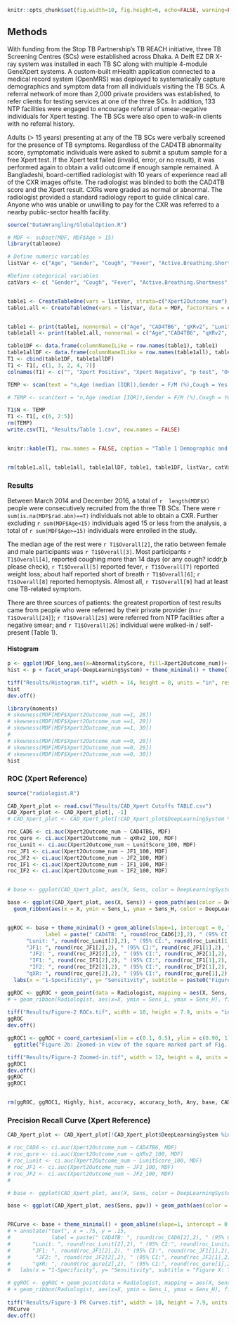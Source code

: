```r
knitr::opts_chunk$set(fig.width=10, fig.height=6, echo=FALSE, warning=FALSE, message=FALSE)
```
  
## Methods
With funding from the Stop TB Partnership’s TB REACH initiative, three TB Screening Centres (SCs) were established across Dhaka. A Delft EZ DR X-ray system was installed in each TB SC along with multiple 4-module GeneXpert systems. A custom-built mHealth application connected to a medical record system (OpenMRS) was deployed to systematically capture demographics and symptom data from all individuals visiting the TB SCs. A referral network of more than 2,000 private providers was established, to refer clients for testing services at one of the three SCs. In addition, 133 NTP facilities were engaged to encourage referral of smear-negative individuals for Xpert testing. The TB SCs were also open to walk-in clients with no referral history.  
  
Adults (> 15 years) presenting at any of the TB SCs were verbally screened for the presence of TB symptoms. Regardless of the CAD4TB abnormality score, symptomatic individuals were asked to submit a sputum sample for a free Xpert test. If the Xpert test failed (invalid, error, or no result), it was performed again to obtain a valid outcome if enough sample remained. A Bangladeshi, board-certified radiologist with 10 years of experience read all of the CXR images offsite. The radiologist was blinded to both the CAD4TB score and the Xpert result. CXRs were graded as normal or abnormal. The radiologist provided a standard radiology report to guide clinical care. Anyone who was unable or unwilling to pay for the CXR was referred to a nearby public-sector health facility.
  

```r
source("DataWrangling/GlobalOption.R")

# MDF <- subset(MDF, MDF$Age > 15)
library(tableone)

# Define numeric variables
listVar <- c("Age", "Gender", "Cough", "Fever", "Active.Breathing.Shortness", "Weight.Loss","Haemoptysis", "Symptoms", "TB.Medication.History", "Xpert2Outcome_num", "MTB.Burden", "RIF.Result", "Referral", "rad.highly.TB", "rad.TB", "rad.abn", "CAD4TB6", "qXRv2", "LunitScore", "JF1", "IF1", "IF2")

#Define categorical variables
catVars <- c( "Gender", "Cough", "Fever", "Active.Breathing.Shortness", "Weight.Loss","Haemoptysis", "Symptoms", "TB.Medication.History", "Xpert2Outcome_num", "MTB.Burden", "RIF.Result", "Referral", "rad.highly.TB", "rad.TB", "rad.abn")


table1 <- CreateTableOne(vars = listVar, strata=c("Xpert2Outcome_num"), data = MDF, factorVars = catVars)
table1.all <- CreateTableOne(vars = listVar, data = MDF, factorVars = catVars)


table1 <- print(table1, nonnormal = c("Age", "CAD4TB6", "qXRv2", "LunitScore", "JF1", "IF1", "IF2"), cramVars = "Gender", catDigits = 1, contDigits = 1, noSpaces = TRUE)
table1all <- print(table1.all, nonnormal = c("Age","CAD4TB6", "qXRv2", "LunitScore", "JF1", "IF1", "IF2"), cramVars = "Gender", catDigits = 1, contDigits = 1, noSpaces = TRUE)

```


```r
table1DF <- data.frame(columnNameILike = row.names(table1), table1)
table1allDF <- data.frame(columnNameILike = row.names(table1all), table1all)
T1 <- cbind(table1DF, table1allDF)
T1 <- T1[, c(1, 3, 2, 4, 7)]
colnames(T1) <- c("", "Xpert Positive", "Xpert Negative", "p test", "Overall")

TEMP <- scan(text = "n,Age (median [IQR]),Gender = F/M (%),Cough = Yes (%),Fever = Yes (%),Short of breath = Yes (%),Weight Loss = Yes (%),Haemoptysis = Yes (%),Any symptom(s) = Yes (%),TB History = Yes (%),Xpert positive (%),MTB Burden (%),   ,   High,   Low,   Medium,   Very Low,RIF Result (%),   ,   Detected,   Indeterminate,   Not Detected,Referral Type(%),   Private Provider,   Public DOTS Facilities,   Walk-in,Radiologist = Highly suggestive of TB (%),Radiologist = Possibly TB (%),Radiologist = Any abnormality (%),CAD4TB (median [IQR]),qXR (median [IQR]),Lunit (median [IQR]),JF1 (median [IQR]), IF1, IF2", sep = ",", what = "")

# TEMP <- scan(text = "n,Age (median [IQR]),Gender = F/M (%),Cough = Yes (%),Fever = Yes (%),Short of breath = Yes (%),Weight Loss = Yes (%),Haemoptysis = Yes (%),TB History = Yes (%),Xpert positive (%),MTB Burden (%),   ,   High,   Low,   Medium,   Very Low,RIF Result (%),   ,   Detected,   Indeterminate,   Not Detected,Referral Type(%),   Private Provider,   Public DOTS Facilities,   Walk-in,Radiologist = Highly suggestive of TB (%),Radiologist = Possibly TB (%),Radiologist = Any abnormality (%),CAD4TB (median [IQR]),qXR (median [IQR]),Lunit (median [IQR]),JF1 (median [IQR]), IF1, IF2", sep = ",", what = "")

T1$N <- TEMP
T1 <- T1[, c(6, 2:5)]
rm(TEMP)
write.csv(T1, "Results/Table 1.csv", row.names = FALSE)


knitr::kable(T1, row.names = FALSE, caption = "Table 1 Demographic and Clinical Characteristics of People Screened with Chest X-ray and Xpert MTB/RIF")


rm(table1.all, table1all, table1allDF, table1, table1DF, listVar, catVars)
```

### Results
Between March 2014 and December 2016, a total of `r  length(MDF$X)` people were consecutively recruited from the three TB SCs. There were `r sum(is.na(MDF$rad.abn)==T)` individuals not able to obtain a  CXR. Further excluding `r sum(MDF$Age<15)` individuals aged 15 or less from the analysis, a total of `r sum(MDF$Age>=15)`  individuals were enrolled in the study. 

The median age of the rest were `r T1$Overall[2]`, the ratio between female and male participants was `r T1$Overall[3]`. Most participants `r T1$Overall[4]`,  reported coughing more than 14 days (or any cough? icddr,b please check), `r T1$Overall[5]` reported fever, `r T1$Overall[7]` reported weight loss; about half reported short of breath `r T1$Overall[6]`; `r  T1$Overall[8]` reported hemoptysis. Almost all, `r T1$Overall[9]` had at least one TB-related symptom.	
  
There are three sources of patients: the greatest proportion of test results came from people who were referred by their private provider (n=`r T1$Overall[24]`);  `r T1$Overall[25]` were referred from NTP facilities after a negative smear; and `r T1$Overall[26]` individual were walked-in / self-present (Table 1).  
  

#### Histogram 
```r
p <- ggplot(MDF_long,aes(x=AbnormalityScore, fill=Xpert2Outcome_num))+ geom_histogram(position = 'stack', alpha=0.5, breaks=seq(0,100, by=5), aes(y = ..density.., fill = Xpert2Outcome_num)) + xlab("Abnormality Scores of the Deep Learning Systems") + scale_fill_discrete(name ="", labels = c("Xpert Negative", "Xpert Positive"))
hist <- p + facet_wrap(~DeepLearningSystem) + theme_minimal() + theme(legend.position = "bottom")+ scale_color_brewer(palette="Accent")

tiff("Results/Histogram.tif", width = 14, height = 8, units = "in", res = 100)
hist
dev.off()

library(moments)
# skewness(MDF[MDF$Xpert2Outcome_num ==1, 28]) 
# skewness(MDF[MDF$Xpert2Outcome_num ==1, 29]) 
# skewness(MDF[MDF$Xpert2Outcome_num ==1, 30])
# 
# skewness(MDF[MDF$Xpert2Outcome_num ==0, 28]) 
# skewness(MDF[MDF$Xpert2Outcome_num ==0, 29]) 
# skewness(MDF[MDF$Xpert2Outcome_num ==0, 30])
hist
```

###  ROC (Xpert Reference) 
```r
source("radiologist.R")

CAD_Xpert_plot <- read.csv("Results/CAD_Xpert Cutoffs TABLE.csv")
CAD_Xpert_plot <- CAD_Xpert_plot[, -1]
# CAD_Xpert_plot <- CAD_Xpert_plot[!CAD_Xpert_plot$DeepLearningSystem %in% "Lunit", ]

roc_CAD6 <- ci.auc(Xpert2Outcome_num ~ CAD4TB6, MDF)
roc_qure <- ci.auc(Xpert2Outcome_num ~ qXRv2_100, MDF)
roc_Lunit <- ci.auc(Xpert2Outcome_num ~ LunitScore_100, MDF)
roc_JF1 <- ci.auc(Xpert2Outcome_num ~ JF1_100, MDF)
roc_JF2 <- ci.auc(Xpert2Outcome_num ~ JF2_100, MDF)
roc_IF1 <- ci.auc(Xpert2Outcome_num ~ IF1_100, MDF)
roc_IF2 <- ci.auc(Xpert2Outcome_num ~ IF2_100, MDF)


# base <- ggplot(CAD_Xpert_plot, aes(X, Sens, color = DeepLearningSystem)) + geom_path()+ geom_ribbon(aes(x = X, ymin = Sens_L, ymax = Sens_H), fill = "red", alpha= 0.2)

base <- ggplot(CAD_Xpert_plot, aes(X, Sens)) + geom_path(aes(color = DeepLearningSystem)) + 
  geom_ribbon(aes(x = X, ymin = Sens_L, ymax = Sens_H, color = DeepLearningSystem), fill = "steelblue", alpha= 0.2) 


ggROC <- base + theme_minimal() + geom_abline(slope=1, intercept = 0, linetype = "dashed", alpha=0.7, color = "grey") + coord_equal()+ annotate("text", x = .75, y = .15, 
            label = paste(" CAD4TB: ", round(roc_CAD6[2],2), " (95% CI:", round(roc_CAD6[1],2), "-", round(roc_CAD6[3],2), ")", "\n",
      "Lunit: ", round(roc_Lunit[2],2), " (95% CI:", round(roc_Lunit[1],2), "-", round(roc_Lunit[3],2), ")", "\n",
      "JF1: ", round(roc_JF1[2],2), " (95% CI:", round(roc_JF1[1],2), "-", round(roc_JF1[3],2), ")", "\n",
       "JF2: ", round(roc_JF2[2],2), " (95% CI:", round(roc_JF2[1],2), "-", round(roc_JF2[3],2), ")", "\n",
       "IF1: ", round(roc_IF1[2],2), " (95% CI:", round(roc_IF1[1],2), "-", round(roc_IF1[3],2), ")", "\n",
       "IF2: ", round(roc_IF2[2],2), " (95% CI:", round(roc_IF2[1],2), "-", round(roc_IF2[3],2), ")", "\n",
      "qXR: ", round(roc_qure[2],2), " (95% CI:", round(roc_qure[1],2), "-", round(roc_qure[3],2), ")", "\n", sep = ""), size = 3) +
  labs(x = "1-Specificity", y= "Sensitivity", subtitle = paste0("Figure X: The ROC curves of CAD4TB (v6), JF (v1) and qXR (v2) using Xpert results as the reference (n=", length(MDF$PID_OMRS), ")")) 

ggROC <- ggROC + geom_point(data = Radiologist, mapping = aes(X, Sens, shape = RadiologistCategory)) 
# + geom_ribbon(Radiologist, aes(x=X, ymin = Sens_L, ymax = Sens_H), fill = "red", alpha = 0.2)
  
tiff("Results/Figure-2 ROCs.tif", width = 10, height = 7.9, units = "in", res = 100)
ggROC
dev.off()

ggROC1 <- ggROC + coord_cartesian(xlim = c(0.1, 0.5), ylim = c(0.90, 1) ) +
  ggtitle("Figure 2b: Zoomed-in view of the square marked part of Fig. 2a")+theme_light()

tiff("Results/Figure-2 Zoomed-in.tif", width = 12, height = 4, units = "in", res = 100)
ggROC1
dev.off()
ggROC
ggROC1


rm(ggROC, ggROC1, Highly, hist, accuracy, accuracy_both, Any, base, CAD_Xpert_select, CAD_Xpert, Probably, mylist, rval, table1, table1.all, roc_CAD6, roc_JF1, roc_JF2, roc_qure, roc_Lunit)
```
  

###  Precision Recall Curve (Xpert Reference) 
```r
CAD_Xpert_plot <- CAD_Xpert_plot[!CAD_Xpert_plot$DeepLearningSystem %in% "JF2", ]

# roc_CAD6 <- ci.auc(Xpert2Outcome_num ~ CAD4TB6, MDF)
# roc_qure <- ci.auc(Xpert2Outcome_num ~ qXRv2_100, MDF)
# roc_Lunit <- ci.auc(Xpert2Outcome_num ~ LunitScore_100, MDF)
# roc_JF1 <- ci.auc(Xpert2Outcome_num ~ JF1_100, MDF)
# roc_JF2 <- ci.auc(Xpert2Outcome_num ~ JF2_100, MDF)
# 

# base <- ggplot(CAD_Xpert_plot, aes(X, Sens, color = DeepLearningSystem)) + geom_path()+ geom_ribbon(aes(x = X, ymin = Sens_L, ymax = Sens_H), fill = "red", alpha= 0.2)

base <- ggplot(CAD_Xpert_plot, aes(Sens, ppv)) + geom_path(aes(color = DeepLearningSystem)) + geom_ribbon(aes(x = Sens, ymin = PPV_L, ymax = PPV_H, color = DeepLearningSystem), fill = "steelblue", alpha= 0.2)


PRCurve <- base + theme_minimal() + geom_abline(slope=1, intercept = 0, linetype = "dashed", alpha=0.7, color = "grey") + coord_equal()
# + annotate("text", x = .75, y = .15, 
#             label = paste(" CAD4TB: ", round(roc_CAD6[2],2), " (95% CI:", round(roc_CAD6[1],2), "-", round(roc_CAD6[3],2), ")", "\n",
#       "Lunit: ", round(roc_Lunit[2],2), " (95% CI:", round(roc_Lunit[1],2), "-", round(roc_Lunit[3],2), ")", "\n",
#       "JF1: ", round(roc_JF1[2],2), " (95% CI:", round(roc_JF1[1],2), "-", round(roc_JF1[3],2), ")", "\n",
#        "JF2: ", round(roc_JF2[2],2), " (95% CI:", round(roc_JF2[1],2), "-", round(roc_JF2[3],2), ")", "\n",
#       "qXR: ", round(roc_qure[2],2), " (95% CI:", round(roc_qure[1],2), "-", round(roc_qure[3],2), ")", "\n", sep = ""), size = 3) +
#   labs(x = "1-Specificity", y= "Sensitivity", subtitle = "Figure X: The ROC curves of CAD4TB (v6), JF (v1) and qXR (v2) using Xpert results as the reference (n=23,618)") 

# ggROC <- ggROC + geom_point(data = Radiologist, mapping = aes(X, Sens, shape = RadiologistCategory)) 
# + geom_ribbon(Radiologist, aes(x=X, ymin = Sens_L, ymax = Sens_H), fill = "red", alpha = 0.2)
  
tiff("Results/Figure-3 PR Curves.tif", width = 10, height = 7.9, units = "in", res = 100)
PRCurve
dev.off()


```

  
